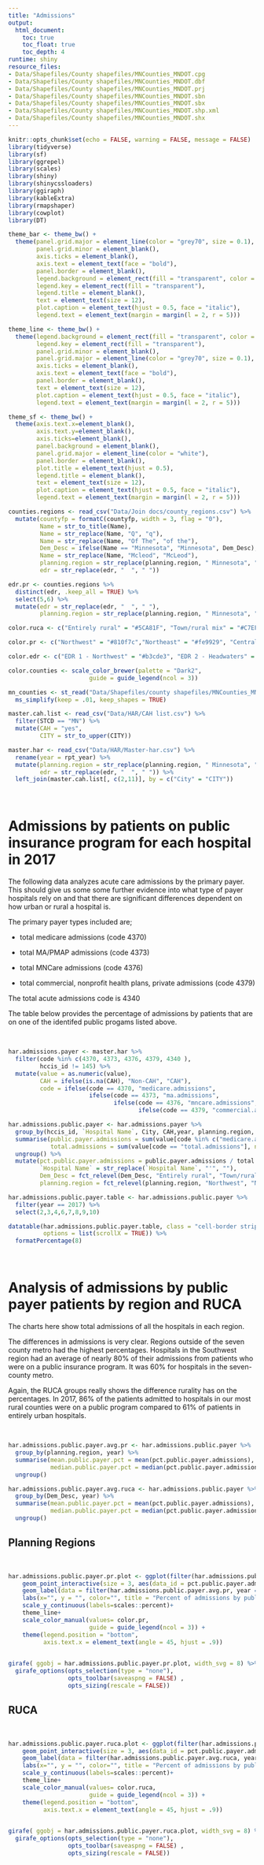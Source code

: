 ```yaml
---
title: "Admissions"
output:
  html_document:
    toc: true
    toc_float: true
    toc_depth: 4
runtime: shiny
resource_files:
- Data/Shapefiles/County shapefiles/MNCounties_MNDOT.cpg
- Data/Shapefiles/County shapefiles/MNCounties_MNDOT.dbf
- Data/Shapefiles/County shapefiles/MNCounties_MNDOT.prj
- Data/Shapefiles/County shapefiles/MNCounties_MNDOT.sbn
- Data/Shapefiles/County shapefiles/MNCounties_MNDOT.sbx
- Data/Shapefiles/County shapefiles/MNCounties_MNDOT.shp.xml
- Data/Shapefiles/County shapefiles/MNCounties_MNDOT.shx
---
```


```r
knitr::opts_chunk$set(echo = FALSE, warning = FALSE, message = FALSE)
library(tidyverse)
library(sf)
library(ggrepel)
library(scales)
library(shiny)
library(shinycssloaders)
library(ggiraph)
library(kableExtra)
library(rmapshaper)
library(cowplot)
library(DT)
```

```r
theme_bar <- theme_bw() +
  theme(panel.grid.major = element_line(color = "grey70", size = 0.1),
        panel.grid.minor = element_blank(),
        axis.ticks = element_blank(),
        axis.text = element_text(face = "bold"),
        panel.border = element_blank(),
        legend.background = element_rect(fill = "transparent", color = "transparent"),
        legend.key = element_rect(fill = "transparent"),
        legend.title = element_blank(),
        text = element_text(size = 12),
        plot.caption = element_text(hjust = 0.5, face = "italic"),
        legend.text = element_text(margin = margin(l = 2, r = 5)))

theme_line <- theme_bw() +
  theme(legend.background = element_rect(fill = "transparent", color = "transparent"),
        legend.key = element_rect(fill = "transparent"),
        panel.grid.minor = element_blank(),
        panel.grid.major = element_line(color = "grey70", size = 0.1),
        axis.ticks = element_blank(),
        axis.text = element_text(face = "bold"),
        panel.border = element_blank(),
        text = element_text(size = 12),
        plot.caption = element_text(hjust = 0.5, face = "italic"),
        legend.text = element_text(margin = margin(l = 2, r = 5)))

theme_sf <- theme_bw() +
  theme(axis.text.x=element_blank(),
        axis.text.y=element_blank(),
        axis.ticks=element_blank(),
        panel.background = element_blank(),
        panel.grid.major = element_line(color = "white"),
        panel.border = element_blank(),
        plot.title = element_text(hjust = 0.5),
        legend.title = element_blank(),
        text = element_text(size = 12),
        plot.caption = element_text(hjust = 0.5, face = "italic"),
        legend.text = element_text(margin = margin(l = 2, r = 5)))

counties.regions <- read_csv("Data/Join docs/county_regions.csv") %>%
  mutate(countyfp = formatC(countyfp, width = 3, flag = "0"),
         Name = str_to_title(Name),
         Name = str_replace(Name, "Q", "q"),
         Name = str_replace(Name, "Of The", "of the"),
         Dem_Desc = ifelse(Name == "Minnesota", "Minnesota", Dem_Desc),
         Name = str_replace(Name, "Mcleod", "McLeod"),
         planning.region = str_replace(planning.region, " Minnesota", ""),
         edr = str_replace(edr, "  ", " "))

edr.pr <- counties.regions %>%
  distinct(edr, .keep_all = TRUE) %>%
  select(5,6) %>%
  mutate(edr = str_replace(edr, "  ", " "),
         planning.region = str_replace(planning.region, " Minnesota", ""))

color.ruca <- c("Entirely rural" = "#5CA81F", "Town/rural mix" = "#C7EF99", "Urban/town/rural mix" = "#d8b365", "Entirely urban" = "#a6611a", "Minnesota" = "black")

color.pr <- c("Northwest" = "#810f7c","Northeast" = "#fe9929", "Central" = "#076324", "Seven County Mpls-St Paul" = "#d8b365", "Southwest" = "#1f78b4", "Southeast" = "#d7301f", "Minnesota" = "black")

color.edr <- c("EDR 1 - Northwest" = "#b3cde3", "EDR 2 - Headwaters" = "#8c96c6", "EDR 3 - Arrowhead" = "#fe9929", "EDR 4 - West Central" = "#8856a7", "EDR 5 - North Central" = "#810f7c", "EDR 6E- Southwest Central" = "#e5f5f9", "EDR 6W- Upper Minnesota Valley" = "#bdc9e1", "EDR 7E- East Central" = "#99d8c9", "EDR 7W- Central" = "#2ca25f", "EDR 8 - Southwest" = "#74a9cf", "EDR 9 - South Central" = "#0570b0", "EDR 10 - Southeast" = "#d7301f", "EDR 11 - 7 County Twin Cities" = "#d8b365", "Minnesota" = "black")

color.counties <- scale_color_brewer(palette = "Dark2",
                       guide = guide_legend(ncol = 3))

mn_counties <- st_read("Data/Shapefiles/county shapefiles/MNCounties_MNDOT.shp", quiet = TRUE) %>%
  ms_simplify(keep = .01, keep_shapes = TRUE)
```

```r
master.cah.list <- read_csv("Data/HAR/CAH list.csv") %>%
  filter(STCD == "MN") %>%
  mutate(CAH = "yes",
         CITY = str_to_upper(CITY))

master.har <- read_csv("Data/HAR/Master-har.csv") %>%
  rename(year = rpt_year) %>%
  mutate(planning.region = str_replace(planning.region, " Minnesota", ""),
         edr = str_replace(edr, "  ", " ")) %>%
  left_join(master.cah.list[, c(2,11)], by = c("City" = "CITY"))

```

<br>

# Admissions by patients on public insurance program for each hospital in 2017

The following data analyzes acute care admissions by the primary payer. This should give us some some further evidence into what type of payer hospitals rely on and that there are significant differences dependent on how urban or rural a hospital is.

The primary payer types included are;

* total medicare admissions (code 4370)

* total MA/PMAP admissions (code 4373)

* total MNCare admissions (code 4376)

* total commercial, nonprofit health plans, private admissions (code 4379)

The total acute admissions code is 4340

The table below provides the percentage of admissions by patients that are on one of the identifed public progams listed above.

<br>

```r
har.admissions.payer <- master.har %>%
  filter(code %in% c(4370, 4373, 4376, 4379, 4340 ),
         hccis_id != 145) %>%
  mutate(value = as.numeric(value),
         CAH = ifelse(is.na(CAH), "Non-CAH", "CAH"),
         code = ifelse(code == 4370, "medicare.admissions",
                       ifelse(code == 4373, "ma.admissions",
                              ifelse(code == 4376, "mncare.admissions",
                                     ifelse(code == 4379, "commercial.admissions", "total.admissions")))))

har.admissions.public.payer <- har.admissions.payer %>%
  group_by(hccis_id, `Hospital Name`, City, CAH,year, planning.region, Dem_Desc) %>%
  summarise(public.payer.admissions = sum(value[code %in% c("medicare.admissions", "ma.admissions", "mncare.admissions")], na.rm = TRUE),
            total.admissions = sum(value[code == "total.admissions"], na.rm = TRUE)) %>%
  ungroup() %>%
  mutate(pct.public.payer.admissions = public.payer.admissions / total.admissions,
         `Hospital Name` = str_replace(`Hospital Name`, "'", ""),
         Dem_Desc = fct_relevel(Dem_Desc, "Entirely rural", "Town/rural mix", "Urban/town/rural mix", "Entirely urban"),
         planning.region = fct_relevel(planning.region, "Northwest", "Northeast", "Central", "Seven County Mpls-St Paul", "Southwest", "Southeast"))
```

```r
har.admissions.public.payer.table <- har.admissions.public.payer %>%
  filter(year == 2017) %>%
  select(2,3,4,6,7,8,9,10)

datatable(har.admissions.public.payer.table, class = "cell-border stripe", filter = "top", rownames = FALSE,
          options = list(scrollX = TRUE)) %>%
  formatPercentage(8)

```

<br>

# Analysis of admissions by public payer patients by region and RUCA {.tabset}

The charts here show total admissions of all the hospitals in each region.

The differences in admissions is very clear. Regions outside of the seven county metro had the highest percentages. Hospitals in the Southwest region had an average of nearly 80% of their admissions from patients who were on a public insurance program. It was 60% for hospitals in the seven-county metro.

Again, the RUCA groups really shows the difference rurality has on the percentages. In 2017, 86% of the patients admitted to hospitals in our most rural counties were on a public program compared to 61% of patients in entirely urban hospitals.

<br>

```r
har.admissions.public.payer.avg.pr <- har.admissions.public.payer %>%
  group_by(planning.region, year) %>%
  summarise(mean.public.payer.pct = mean(pct.public.payer.admissions),
            median.public.payer.pct = median(pct.public.payer.admissions)) %>%
  ungroup()

har.admissions.public.payer.avg.ruca <- har.admissions.public.payer %>%
  group_by(Dem_Desc, year) %>%
  summarise(mean.public.payer.pct = mean(pct.public.payer.admissions),
            median.public.payer.pct = median(pct.public.payer.admissions)) %>%
  ungroup()


```

## Planning Regions

<br>

```r
har.admissions.public.payer.pr.plot <- ggplot(filter(har.admissions.public.payer, year == 2017), aes(planning.region, pct.public.payer.admissions, color = planning.region)) +
    geom_point_interactive(size = 3, aes(data_id = pct.public.payer.admissions, tooltip = paste(planning.region, "\n", `Hospital Name`, ", ", CAH, "\nTotal admissions: ", total.admissions, "\nPublic payer admissions: ", public.payer.admissions, "\nPercent public payer admissions: ", percent(pct.public.payer.admissions), sep = ""))) +
    geom_label(data = filter(har.admissions.public.payer.avg.pr, year == 2017), size = 2, show.legend = FALSE, aes(x = planning.region, y = .25, label = paste("Mean %: ", percent(mean.public.payer.pct), "\nMedian %: ", percent(median.public.payer.pct), sep = ""))) +
    labs(x="", y = "", color="", title = "Percent of admissions by public payer patients for each hospital")+
    scale_y_continuous(labels=scales::percent)+
    theme_line+
    scale_color_manual(values= color.pr,
                       guide = guide_legend(ncol = 3)) +
    theme(legend.position = "bottom",
          axis.text.x = element_text(angle = 45, hjust = .9))
  

girafe( ggobj = har.admissions.public.payer.pr.plot, width_svg = 8) %>%
  girafe_options(opts_selection(type = "none"),
                 opts_toolbar(saveaspng = FALSE) ,
                 opts_sizing(rescale = FALSE))

```

## RUCA

<br>

```r
har.admissions.public.payer.ruca.plot <- ggplot(filter(har.admissions.public.payer, year == 2017), aes(Dem_Desc, pct.public.payer.admissions, color = Dem_Desc)) +
    geom_point_interactive(size = 3, aes(data_id = pct.public.payer.admissions, tooltip = paste(Dem_Desc, "\n", `Hospital Name`, ", ", CAH, "\nTotal admissions: ", total.admissions, "\nPublic payer admissions: ", public.payer.admissions, "\nPercent public payer admissions: ", percent(pct.public.payer.admissions), sep = ""))) +
    geom_label(data = filter(har.admissions.public.payer.avg.ruca, year == 2017), size = 2, show.legend = FALSE, aes(x = Dem_Desc, y = .25, label = paste("Mean %: ", percent(mean.public.payer.pct), "\nMedian %: ", percent(median.public.payer.pct), sep = ""))) +
    labs(x="", y = "", color="", title = "Percent of admissions by public payer patients for each hospital")+
    scale_y_continuous(labels=scales::percent)+
    theme_line+
    scale_color_manual(values= color.ruca,
                       guide = guide_legend(ncol = 3)) +
    theme(legend.position = "bottom",
          axis.text.x = element_text(angle = 45, hjust = .9))
  

girafe( ggobj = har.admissions.public.payer.ruca.plot, width_svg = 8) %>%
  girafe_options(opts_selection(type = "none"),
                 opts_toolbar(saveaspng = FALSE) ,
                 opts_sizing(rescale = FALSE))

```

